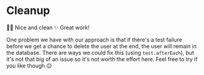 # Cleanup

👨‍💼 Nice and clean ✨ Great work!

One problem we have with our approach is that if there's a test failure before
we get a chance to delete the user at the end, the user will remain in the
database. There are ways we could fix this (using `test.afterEach`), but it's
not that big of an issue so it's not worth the effort here. Feel free to try if
you like though 😉
